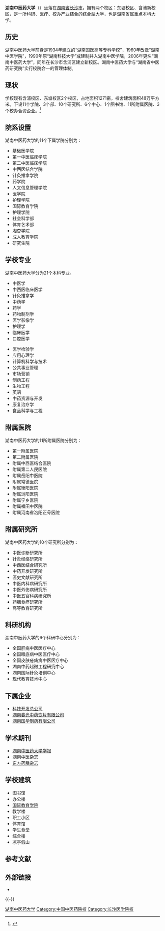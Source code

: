 {{coord|28.134064|N|112.894306|E|format=dms|region:CN_type:edu|display=title}}
{{高校
|名称            = 湖南中医药大学
|外文名          = Hunan University Of Chinese Medicine
|图像            = [[FILE:湖南中医药大学.jpg|210px]]
|图像说明        = 校徽
|校训            = 文明、求实、继承、创新
|建校            = 1934年
|闭校            = 
|校庆日          = 
|类型            = [[公立大学|公立大学]]
|书记            = 秦裕辉
|校长            = 戴爱国
|院长            = <!-- 大专为院长 -->
|教师            = 1,488（2019年9月）<ref name="19duck">{{cite news |author1= |url=http://www.hnucm.edu.cn/xxgk/xxjj.htm |title=学校简介 |work=湖南中医药大学 |date=2019年9月1日 |accessdate=2020年2月19日 |language=zh-hans |archive-date=2020年2月19日 |archive-url=https://web.archive.org/web/20200219062542/http://www.hnucm.edu.cn/xxgk/xxjj.htm |dead-url=no }}</ref>
|职工            = 
|学生            = 
|本科生          = 15,100（2019年9月）<ref name="19duck"/>
|研究生          = 2,746（2019年9月）<ref name="19duck"/>
|地址            =
|校园环境        = 市区 
|面积            = 1270亩
|老校名          = 
|体育项目        = 
|代表色          = <!--[[紫色|紫色]]和[[金色|金色]] {{Color box|#232176}}{{Color box|#E2AF2D}} -->
|昵称            = 
|吉祥物          = 
|隶属            = [[湖南省教育厅|湖南省教育厅]]
|邮编            = 
|电话            = 
|网站            = {{Url|http://www.hnucm.edu.cn/}}
|标志            = <!-- [[Image:|210px]]-->
|脚注            = 
}}
'''湖南中医药大学'''（{{lang-en|Hunan University Of Chinese Medicine}}）坐落在[[湖南省|湖南省]][[长沙市|长沙市]]，拥有两个校区：东塘校区、含浦新校区，是一所科研、医疗、校办产业结合的综合型大学，也是湖南省属重点本科大学。

== 历史 ==
湖南中医药大学前身是1934年建立的“湖南国医高等专科学校”，1960年改做“湖南中医学院”，1990年原“湖南科技大学”成建制并入湖南中医学院，2006年更名“湖南中医药大学”，同年在长沙市含浦区建立新校区。湖南中医药大学与“湖南省中医药研究院”实行校院合一的管理体制。

== 现状 ==
学校现有含浦校区、东塘校区2个校区，占地面积1271亩，校舍建筑面积48万平方米。下设11个学院、3个部、10个研究所、6个中心、1个图书馆、11所附属医院、3个校办合资企业。<ref>{{cite web |url=http://www.hutcm.com |title=学校介绍 |accessdate=2011年 |work= |publisher=中国教育在线 |language=zh-cn |archive-date=2018-04-10 |archive-url=https://web.archive.org/web/20180410135105/http://www.hutcm.com/ |dead-url=no }}</ref>

==院系设置==
湖南中医药大学的11个下属学院分别为：
*基础医学院 
*第一中医临床学院 
*第二中医临床学院 
*中西医结合学院 
*针灸推拿学院 
*药学院 
*人文信息管理学院 
*医学院 
*护理学院 
*国际教育学院 
*护理学院 
*社会科学部 
*体育艺术部 
*湘杏学院 
*成人教育学院 
*研究生院 

== 学校专业 ==
湖南中医药大学分为21个本科专业。
{{col-begin}}
{{col-2}}
*中医学
*中西医临床医学
*针灸推拿学
*中药学
*药学
*药物制剂学
*医学影像学
*护理学
*临床医学
*口腔医学
{{col-2}}
*医学检验学
*应用心理学
*计算机科学与技术
*公共事业管理
*市场营销
*制药工程
*生物工程
*英语
*中药资源与开发
*康复治疗学
*食品科学与工程
{{col-end}}

== 附属医院 ==
湖南中医药大学的11所附属医院分别为：
*[[湖南中医药大学第一附属医院|第一附属医院]]
*第二附属医院
*附属中西医结合医院
*附属第二人民医院
*附属岳阳中医院
*附属常德医院
*附属衡阳医院
*附属浏阳医院
*附属宁乡医院
*附属福田中医院
*附属河南省洛阳正骨医院

== 附属研究所 ==
湖南中医药大学的10个研究所分别为：
*中医诊断研究所
*针灸经络研究所
*中西医结合研究所
*中药开发研究所
*医史文献研究所
*中医内科病研究所
*中医外伤病研究所
*中医五官科病研究所
*药膳食疗研究所
*高等教育研究所

== 科研机构 ==
湖南中医药大学的6个科研中心分别为：
*全国肝病中医医疗中心
*全国眼底病中医医疗中心
*全国皮肤疮疡病中医医疗中心
*湖南中药超微工程研究中心
*湖南国际针灸培训中心
*现代教育技术中心

== 下属企业 ==
*[[科技开发总公司|科技开发总公司]]
*[[湖南春光中药饮片有限公司|湖南春光中药饮片有限公司]]
*[[湖南国华制药有限公司|湖南国华制药有限公司]]

== 学术期刊 ==
*[[湖南中医药大学学报|湖南中医药大学学报]]
*[[湖南中医杂志|湖南中医杂志]]
*[[东方药膳杂志|东方药膳杂志]]

== 学校建筑 ==
*[[图书馆|图书馆]]
*办公楼
*[[国际教育学院|国际教育学院]]
*教学楼
*职工小区
*体育馆
*学生食堂
*综合楼
*凉亭假山

==参考文献==
{{Reflist}}

==外部链接==
*{{official|http://www.hnucm.edu.cn/|name=湖南中医药大学官方网}}

{{-}}
{{中国中医药高等院校}}
{{湖南高等院校}}
{{authority control}}
{{DEFAULTSORT:Hu湖南中医药大学}}
[[Category:湖南中医药大学|]]
[[Category:中国中医药院校|Category:中国中医药院校]]
[[Category:长沙医学院校|Category:长沙医学院校]]